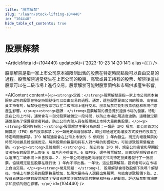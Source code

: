 ```yaml
---
title: "股票解禁"
slug: "/learn/stock-lifting-104440"
id: "104440"
hide_table_of_contents: true
---
```



# 股票解禁

<ArticleMeta id={104440} updatedAt={'2023-10-23 14:20:14'} alias={`[]`} />
<div className='border-solid border-b border-t-0 my-4 border-[var(--ifm-color-gray-300)]' />

股票解禁是指一家上市公司原本被限制出售的股票在特定時間點後可以自由交易的過程。股票解禁通常發生在上市公司的股東、高管或員工持有的股票，解禁後這些股票可以在二級市場上進行交易。股票解禁可能對股票價格和市場供求產生影響。

<AIContent content={`<p><strong>定義：</strong>股票解禁是指一家上市公司原本被限制出售的股票在特定時間點後可以自由交易的過程。通常，這些股票是由公司的股東、高管或員工持有的，解禁後這些股票可以在二級市場上進行交易。股票解禁可能對股票價格和市場供求產生影響。</p><p><strong>起源：</strong>股票解禁的概念源於證券市場的發展，特別是在公司上市時，通常會有一部分股票被鎖定一段時間，以防止市場出現過度波動。這種鎖定期通常是為了保護投資者利益，防止公司內部人員在股票剛上市時大量拋售股票。</p><p><strong>類別與特點：</strong>股票解禁主要分為兩類：一類是 IPO 解禁，即公司首次公開募股（IPO）後的股票解禁；另一類是定向增發解禁，即公司通過定向增發方式發行的股票在特定時間後解禁。IPO 解禁通常會在公司上市後的 6 個月到 1 年內發生，而定向增發解禁的時間則根據具體協議而定。解禁股票的數量和持有人對市場的影響較大，可能導致股票價格波動。</p><p><strong>具體案例：</strong>1. 某公司在 IPO 時，規定公司高管和早期投資者持有的股票在上市後 6 個月內不得出售。6 個月後，這些股票解禁，高管和早期投資者可以選擇在二級市場上出售股票。2. 另一家公司通過定向增發方式向特定投資者發行了一批股票，協議規定這些股票在發行後 1 年內不得出售。一年後，這些股票解禁，投資者可以在市場上自由交易。</p><p><strong>常見問題：</strong>1. 股票解禁會導致股價下跌嗎？解禁後，市場上可供交易的股票數量增加，如果大量持有人選擇出售股票，可能會導致股價下跌。2. 投資者應如何應對股票解禁？投資者應關注解禁股票的數量和持有人的動向，評估解禁對市場供求和股價的潛在影響。</p>`} id={104440} />
